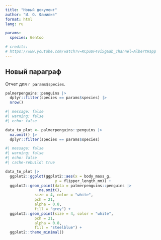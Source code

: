 ```yaml
---
title: "Новый документ"
author: "И. О. Фамилия"
format: html
lang: ru

params:
  species: Gentoo

# credits:
# https://www.youtube.com/watch?v=KCpuUF4vi5g&ab_channel=AlbertRapp
---
```


## Новый параграф

Отчет для `r params$species`.

```r
palmerpenguins::penguins |>
  dplyr::filter(species == params$species) |>
  nrow()
```

```r
#| message: false
#| warning: false
#| echo: false

data_to_plot <- palmerpenguins::penguins |>
  na.omit() |>
  dplyr::filter(species == params$species)
```

```r
#| message: false
#| warning: false
#| echo: false
#| cache-rebuild: true

data_to_plot |>
  ggplot2::ggplot(ggplot2::aes(x = body_mass_g,
                      y = flipper_length_mm)) +
  ggplot2::geom_point(data = palmerpenguins::penguins |>
               na.omit(),
             size = 4, color = "white", 
             pch = 21, 
             alpha = 0.8,
             fill = "grey") +
  ggplot2::geom_point(size = 4, color = "white", 
             pch = 21, 
             alpha = 0.8,
             fill = "steelblue") +
  ggplot2::theme_minimal()
```